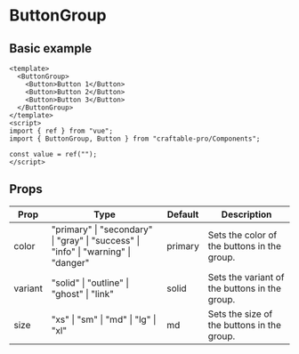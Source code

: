 # ButtonGroup

## Basic example

```vue
<template>
  <ButtonGroup>
    <Button>Button 1</Button>
    <Button>Button 2</Button>
    <Button>Button 3</Button>
  </ButtonGroup>
</template>
<script>
import { ref } from "vue";
import { ButtonGroup, Button } from "craftable-pro/Components";

const value = ref("");
</script>
```

## Props

| Prop    | Type                                                                               | Default | Description                                   |
| ------- | ---------------------------------------------------------------------------------- | ------- | --------------------------------------------- |
| color   | "primary" \| "secondary" \| "gray" \| "success" \| "info" \| "warning" \| "danger" | primary | Sets the color of the buttons in the group.   |
| variant | "solid" \| "outline" \| "ghost" \| "link"                                          | solid   | Sets the variant of the buttons in the group. |
| size    | "xs" \| "sm" \| "md" \| "lg" \| "xl"                                               | md      | Sets the size of the buttons in the group.    |
